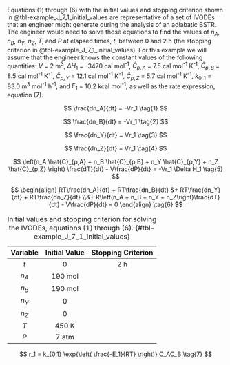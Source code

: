 Equations (1) through (6) with the initial values and stopping criterion shown in @tbl-example_J_7_1_initial_values are representative of a set of IVODEs that an engineer might generate during the analysis of an adiabatic BSTR. The engineer would need to solve those equations to find the values of $n_A$, $n_B$, $n_Y$, $n_Z$, $T$, and $P$ at elapsed times, $t$, between 0 and 2 h (the stopping criterion in @tbl-example_J_7_1_initial_values). For this example we will assume that the engineer knows the constant values of the following quantities: $V$ = 2 m^3^, $\Delta H_1$ = -3470 cal mol^-1^, $\hat{C}_{p,A}$ = 7.5 cal mol^-1^ K^-1^, $\hat{C}_{p,B}$ = 8.5 cal mol^-1^ K^-1^, $\hat{C}_{p,Y}$ =  12.1 cal mol^-1^ K^-1^, $\hat{C}_{p,Z}$ =  5.7 cal mol^-1^ K^-1^, $k_{0,1}$ = 83.0 m^3^ mol^-1^ h^-1^, and $E_1$ = 10.2 kcal mol^-1^, as well as the rate expression, equation (7).

$$
\frac{dn_A}{dt} = -Vr_1 \tag{1}
$$

$$
\frac{dn_B}{dt} = -Vr_1 \tag{2}
$$

$$
\frac{dn_Y}{dt} = Vr_1 \tag{3}
$$

$$
\frac{dn_Z}{dt} = Vr_1 \tag{4}
$$

$$
\left(n_A \hat{C}_{p,A} + n_B \hat{C}_{p,B} + n_Y \hat{C}_{p,Y} + n_Z \hat{C}_{p,Z} \right) \frac{dT}{dt} - V\frac{dP}{dt} = -Vr_1 \Delta H_1 \tag{5}
$$

$$
\begin{align}
RT\frac{dn_A}{dt} + RT\frac{dn_B}{dt} &+ RT\frac{dn_Y}{dt} + RT\frac{dn_Z}{dt} \\&+ R\left(n_A + n_B + n_Y + n_Z\right)\frac{dT}{dt} - V\frac{dP}{dt} = 0
\end{align} \tag{6}
$$

| Variable | Initial Value | Stopping Criterion |
|:------:|:-------:|:-------:|
| $t$ | $0$ | $2 \text{ h}$ |
| $n_A$ | $190 \text{ mol}$ | |
| $n_B$ | $190 \text{ mol}$ | |
| $n_Y$ | $0$ | |
| $n_Z$ | $0$ | |
| $T$ | $450 \text{ K}$ | |
| $P$ | $7 \text{ atm}$ | |
  
: Initial values and stopping criterion for solving the IVODEs, equations (1) through (6). {#tbl-example_J_7_1_initial_values}

$$
r_1 = k_{0,1} \exp{\left( \frac{-E_1}{RT} \right)} C_AC_B \tag{7}
$$
